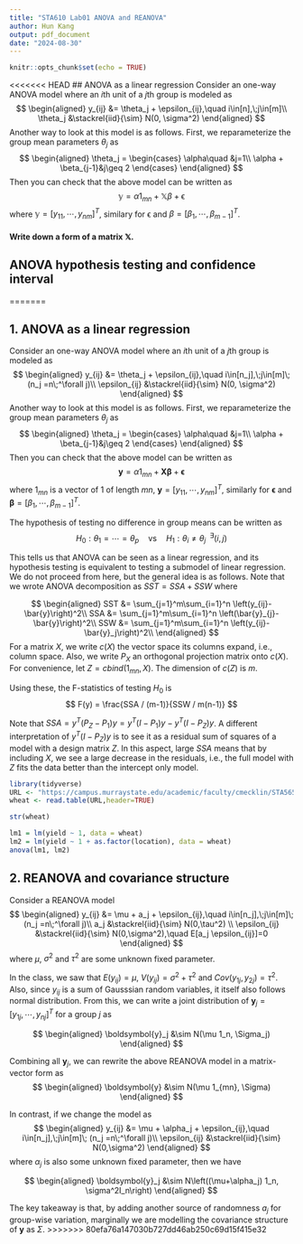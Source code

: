 ```yaml
---
title: "STA610 Lab01 ANOVA and REANOVA"
author: Hun Kang
output: pdf_document
date: "2024-08-30"
---
```


```r
knitr::opts_chunk$set(echo = TRUE)
```

<<<<<<< HEAD
## ANOVA as a linear regression
Consider an one-way ANOVA model where an $i$th unit of a $j$th group is modeled as
$$
\begin{aligned}
y_{ij} &= \theta_j + \epsilon_{ij},\quad i\in[n],\;j\in[m]\\
\theta_j &\stackrel{iid}{\sim} N(0, \sigma^2)
\end{aligned}
$$
Another way to look at this model is as follows. First, we reparameterize the group mean parameters $\theta_j$ as
$$
\begin{aligned}
\theta_j = 
\begin{cases}
\alpha\quad &j=1\\
\alpha + \beta_{j-1}&j\geq 2
\end{cases}
\end{aligned}
$$
Then you can check that the above model can be written as 
$$
\mathbb{y} = \alpha 1_{mn} + \mathbb{X}\beta + \mathbb{\epsilon}
$$
where $\mathbb{y} = [y_{11}, \cdots, y_{nm}]^T$, similary for $\mathbb{\epsilon}$ and $\beta = [\beta_1, \cdots,\beta_{m-1}]^T$.

#### Write down a form of a matrix $\mathbb{X}$. 

## ANOVA hypothesis testing and confidence interval


















=======
\begin{itemize}
\item Write down your answers in any blank sheet and submit your work in paper during the lab.
\item Your work will not be graded. As long as you submit, you will get a full credit. 
\item For those who missed the lab today, you can submit it via email to me for half credit.
\end{itemize}

## 1. ANOVA as a linear regression
Consider an one-way ANOVA model where an $i$th unit of a $j$th group is modeled as
$$
\begin{aligned}
y_{ij} &= \theta_j + \epsilon_{ij},\quad i\in[n_j],\;j\in[m]\; (n_j =n\;^\forall j)\\
\epsilon_{ij} &\stackrel{iid}{\sim} N(0, \sigma^2)
\end{aligned}
$$
Another way to look at this model is as follows. First, we reparameterize the group mean parameters $\theta_j$ as
$$
\begin{aligned}
\theta_j = 
\begin{cases}
\alpha\quad &j=1\\
\alpha + \beta_{j-1}&j\geq 2
\end{cases}
\end{aligned}
$$
Then you can check that the above model can be written as 
$$
\boldsymbol{y} = \alpha 1_{mn} + \boldsymbol{X}\boldsymbol\beta + \boldsymbol{\epsilon}
$$
where $1_{mn}$ is a vector of $1$ of length $mn$, $\boldsymbol{y} = [y_{11}, \cdots, y_{nm}]^T$, similarly for $\boldsymbol{\epsilon}$ and $\boldsymbol\beta = [\beta_1, \cdots,\beta_{m-1}]^T$.


\begin{quote}
    \textbf{Q1-1: Write down the form of a design matrix $\boldsymbol{X}$.} 
\end{quote}

The hypothesis of testing no difference in group means can be written as
$$
H_0: \theta_1=\cdots=\theta_p \quad \text{vs} \quad H_1:\theta_{i}\neq\theta_j \;\;^\exists(i,j)
$$
\begin{quote}
    \textbf{Q1-2: Re-express the above $H_0$ using $\beta$.} 
\end{quote}

This tells us that ANOVA can be seen as a linear regression, and its hypothesis testing is equivalent to testing a submodel of linear regression. We do not proceed from here, but the general idea is as follows. Note that we wrote ANOVA decomposition as $SST = SSA + SSW$ where

$$
\begin{aligned}
SST &= \sum_{j=1}^m\sum_{i=1}^n \left(y_{ij}-\bar{y}\right)^2\\
SSA &= \sum_{j=1}^m\sum_{i=1}^n \left(\bar{y}_{j}-\bar{y}\right)^2\\
SSW &= \sum_{j=1}^m\sum_{i=1}^n \left(y_{ij}-\bar{y}_j\right)^2\\
\end{aligned}
$$
For a matrix $X$, we write $c(X)$ the vector space its columns expand, i.e., column space. Also, we write $P_{X}$ an orthogonal projection matrix onto $c(X)$. For convenience, let $Z=cbind(1_{mn}, X)$. The dimension of $c(Z)$ is $m$.

\begin{enumerate}
  \item One can see that $SST = \|(I - P_{1})y\|^2 = y^T(I - P_{1})y$, $SSA = y^T(P_{Z} - P_{1})y$ and $SSW = y^T(I - P_{Z})y$.
  \item $(I - P_{1})y$ is a vector $y$ projected onto the column space orthogonal to $c(1_{mn})$, whose dimension is $mn-1$. 
  \item $(I - P_{Z})y$ is a vector $y$ projected onto the column space orthogonal to $c(Z)$, whose dimension is $mn-m = m(n-1)$.
  \item $(P_{Z} - P_{1})y$ is a vector $y$ projected onto the subspace of $c(Z)$ that are orthogonal to $c(1_{mn})$, whose dimension is $m-1$
\end{enumerate}

Using these, the F-statistics of testing $H_0$ is 
$$
F(y) = \frac{SSA / (m-1)}{SSW / m(n-1)}
$$

Note that $SSA = y^T(P_{Z} - P_{1})y = y^T(I - P_{1})y - y^T(I - P_{Z})y$. A different interpretation of $y^T(I - P_{Z})y$ is to see it as a residual sum of squares of a model with a design matrix $Z$. In this aspect, large $SSA$ means that by including $X$, we see a large decrease in the residuals, i.e., the full model with $Z$ fits the data better than the intercept only model.


```r
library(tidyverse)
URL <- "https://campus.murraystate.edu/academic/faculty/cmecklin/STA565/wheat.txt"
wheat <- read.table(URL,header=TRUE)
```
```r
str(wheat)
```
```r
lm1 = lm(yield ~ 1, data = wheat)
lm2 = lm(yield ~ 1 + as.factor(location), data = wheat)
anova(lm1, lm2)
```

\begin{quote}
    \textbf{Q1-3: Conduct the f-test of treatment effect as learned in the class and check that the test statistics is the same.} 
\end{quote}

\newpage
## 2. REANOVA and covariance structure
Consider a REANOVA model
$$
\begin{aligned}
y_{ij} &= \mu + a_j + \epsilon_{ij},\quad i\in[n_j],\;j\in[m]\; (n_j =n\;^\forall j)\\
a_j &\stackrel{iid}{\sim} N(0,\tau^2) \\
\epsilon_{ij} &\stackrel{iid}{\sim} N(0,\sigma^2),\quad E[a_j \epsilon_{ij}]=0
\end{aligned}
$$
where $\mu$, $\sigma^2$ and $\tau^2$ are some unknown fixed parameter.

In the class, we saw that $E(y_{ij})=\mu$, $V(y_{ij}) = \sigma^2+\tau^2$ and $Cov(y_{1j},y_{2j})=\tau^2$. Also, since $y_{ij}$ is a sum of Gausssian random variables, it itself also follows normal distribution. From this, we can write a joint distribution of $\boldsymbol{y}_j=[y_{1j}, \cdots, y_{nj}]^T$ for a group $j$ as

$$
\begin{aligned}
\boldsymbol{y}_j &\sim N(\mu 1_n, \Sigma_j)
\end{aligned}
$$

\begin{quote}
    \textbf{Q2-1: Write down the covariance matrix $\Sigma_j$ as follows:}
$$
(\Sigma_j)_{kl}=
\begin{cases}
?\quad(k=l)\\
?\quad(k\neq l)
\end{cases}
$$
\end{quote}

Combining all $\boldsymbol{y}_j$, we can rewrite the above REANOVA model in a matrix-vector form as 
$$
\begin{aligned}
\boldsymbol{y} &\sim N(\mu 1_{mn}, \Sigma)
\end{aligned}
$$

\begin{quote}
    \textbf{Q2-2: What is $Cov(y_{i1},y_{i2})$? Using this, how can we write $\Sigma$?}
\end{quote}

In contrast, if we change the model as 
$$
\begin{aligned}
y_{ij} &= \mu + \alpha_j + \epsilon_{ij},\quad i\in[n_j],\;j\in[m]\; (n_j =n\;^\forall j)\\
\epsilon_{ij} &\stackrel{iid}{\sim} N(0,\sigma^2)
\end{aligned}
$$
where $\alpha_j$ is also some unknown fixed parameter, then we have

$$
\begin{aligned}
\boldsymbol{y}_j &\sim N\left((\mu+\alpha_j) 1_n, \sigma^2I_n\right)
\end{aligned}
$$

\begin{quote}
    \textbf{Q2-3: Write down the joint model for $\boldsymbol{y}$}
\end{quote}

The key takeaway is that, by adding another source of randomness $a_j$ for group-wise variation, marginally we are modelling the covariance structure of $\boldsymbol{y}$ as $\Sigma$.
>>>>>>> 80efa76a147030b727dd46ab250c69d15f415e32
